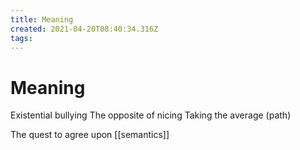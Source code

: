 ```yaml
---
title: Meaning
created: 2021-04-20T08:40:34.316Z
tags:
---
```


# Meaning

Existential bullying
The opposite of nicing
Taking the average (path)

The quest to agree upon [[semantics]]
